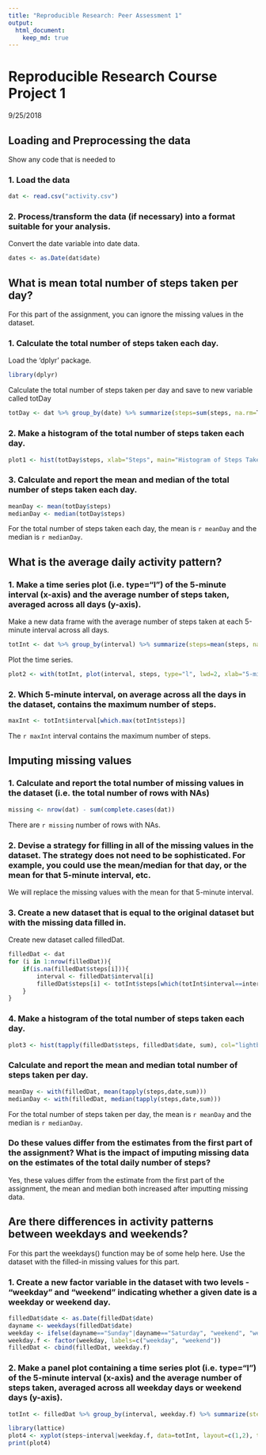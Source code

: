 ---
title: "Reproducible Research: Peer Assessment 1"
output: 
  html_document:
    keep_md: true
---
# Reproducible Research Course Project 1 
9/25/2018 

## Loading and Preprocessing the data 
Show any code that is needed to

### 1. Load the data 

```{r}
dat <- read.csv("activity.csv") 
``` 

### 2. Process/transform the data (if necessary) into a format suitable for your analysis. 
Convert the date variable into date data. 

```{r}
dates <- as.Date(dat$date)
```

## What is mean total number of steps taken per day?
For this part of the assignment, you can ignore the missing values in the dataset. 

### 1. Calculate the total number of steps taken each day.
Load the 'dplyr' package. 
```{r}
library(dplyr)
```

Calculate the total number of steps taken per day and save to new variable called totDay
```{r}
totDay <- dat %>% group_by(date) %>% summarize(steps=sum(steps, na.rm=T))
```

### 2. Make a histogram of the total number of steps taken each day. 
```{r}
plot1 <- hist(totDay$steps, xlab="Steps", main="Histogram of Steps Taken Each Day", col="lightblue")
```

### 3. Calculate and report the mean and median of the total number of steps taken each day. 
```{r}
meanDay <- mean(totDay$steps) 
medianDay <- median(totDay$steps) 
```
For the total number of steps taken each day, the mean is `r meanDay` and the median is `r medianDay`. 

## What is the average daily activity pattern?
### 1. Make a time series plot (i.e. type="l") of the 5-minute interval (x-axis) and the average number of steps taken, averaged across all days (y-axis). 

Make a new data frame with the average number of steps taken at each 5-minute interval across all days. 
```{r}
totInt <- dat %>% group_by(interval) %>% summarize(steps=mean(steps, na.rm=T))
```

Plot the time series. 
```{r}
plot2 <- with(totInt, plot(interval, steps, type="l", lwd=2, xlab="5-minute interval", ylab="average number of steps", main="Time Series Plot of Average Number of Steps"))
```

### 2. Which 5-minute interval, on average across all the days in the dataset, contains the maximum number of steps. 
```{r}
maxInt <- totInt$interval[which.max(totInt$steps)]
```
The `r maxInt` interval contains the maximum number of steps. 

## Imputing missing values
### 1. Calculate and report the total number of missing values in the dataset (i.e. the total number of rows with NAs) 
```{r}
missing <- nrow(dat) - sum(complete.cases(dat))
```

There are `r missing` number of rows with NAs. 

### 2. Devise a strategy for filling in all of the missing values in the dataset. The strategy does not need to be sophisticated. For example, you could use the mean/median for that day, or the mean for that 5-minute interval, etc. 
We will replace the missing values with the mean for that 5-minute interval.

### 3. Create a new dataset that is equal to the original dataset but with the missing data filled in. 
Create new dataset called filledDat.
```{r}
filledDat <- dat
for (i in 1:nrow(filledDat)){
	if(is.na(filledDat$steps[i])){
		interval <- filledDat$interval[i]
		filledDat$steps[i] <- totInt$steps[which(totInt$interval==interval)]
	}
}
```

### 4. Make a histogram of the total number of steps taken each day.
```{r}
plot3 <- hist(tapply(filledDat$steps, filledDat$date, sum), col="lightblue", xlab="number of steps", main="Histogram of total steps taken each day")
```

### Calculate and report the **mean** and **median** total number of steps taken per day. 
```{r}
meanDay <- with(filledDat, mean(tapply(steps,date,sum)))
medianDay <- with(filledDat, median(tapply(steps,date,sum)))
```
For the total number of steps taken per day, the mean is `r meanDay` and the median is `r medianDay`. 

### Do these values differ from the estimates from the first part of the assignment? What is the impact of imputing missing data on the estimates of the total daily number of steps?
Yes, these values differ from the estimate from the first part of the assignment, the mean and median both increased after imputting missing data. 

## Are there differences in activity patterns between weekdays and weekends?
For this part the weekdays() function may be of some help here. Use the dataset with the filled-in missing values for this part. 

### 1. Create a new factor variable in the dataset with two levels - "weekday" and "weekend" indicating whether a given date is a weekday or weekend day. 
```{r}
filledDat$date <- as.Date(filledDat$date) 
dayname <- weekdays(filledDat$date)
weekday <- ifelse(dayname=="Sunday"|dayname=="Saturday", "weekend", "weekday")
weekday.f <- factor(weekday, labels=c("weekday", "weekend")) 
filledDat <- cbind(filledDat, weekday.f)
```

### 2. Make a panel plot containing a time series plot (i.e. type="l") of the 5-minute interval (x-axis) and the average number of steps taken, averaged across all weekday days or weekend days (y-axis).

```{r}
totInt <- filledDat %>% group_by(interval, weekday.f) %>% summarize(steps=mean(steps))

library(lattice)
plot4 <- xyplot(steps~interval|weekday.f, data=totInt, layout=c(1,2), type="l")
print(plot4)
```
